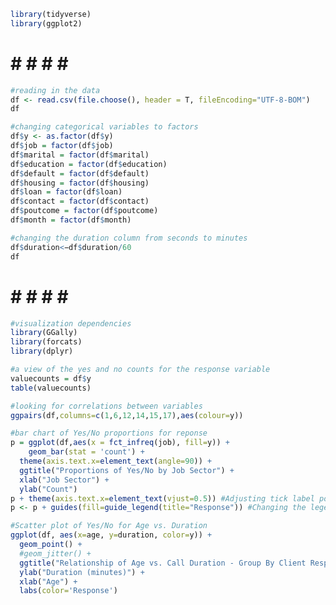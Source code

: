 ```{r Package Setup}
library(tidyverse)
library(ggplot2)
```
# # # # # # 
```{r dataset}
#reading in the data
df <- read.csv(file.choose(), header = T, fileEncoding="UTF-8-BOM")
df

#changing categorical variables to factors
df$y <- as.factor(df$y)
df$job = factor(df$job)
df$marital = factor(df$marital)
df$education = factor(df$education)
df$default = factor(df$default)
df$housing = factor(df$housing)
df$loan = factor(df$loan)
df$contact = factor(df$contact)
df$poutcome = factor(df$poutcome)
df$month = factor(df$month)

#changing the duration column from seconds to minutes
df$duration<−df$duration/60
df
```
# # # # # # 
```{r EDA}
#visualization dependencies
library(GGally)
library(forcats)
library(dplyr)

#a view of the yes and no counts for the response variable
valuecounts = df$y
table(valuecounts)

#looking for correlations between variables
ggpairs(df,columns=c(1,6,12,14,15,17),aes(colour=y))

#bar chart of Yes/No proportions for reponse
p = ggplot(df,aes(x = fct_infreq(job), fill=y)) + 
	geom_bar(stat = 'count') +
  theme(axis.text.x=element_text(angle=90)) +
  ggtitle("Proportions of Yes/No by Job Sector") +
  xlab("Job Sector") +
  ylab("Count")
p + theme(axis.text.x=element_text(vjust=0.5)) #Adjusting tick label positions
p <- p + guides(fill=guide_legend(title="Response")) #Changing the legend title

#Scatter plot of Yes/No for Age vs. Duration
ggplot(df, aes(x=age, y=duration, color=y)) +
  geom_point() +
  #geom_jitter() +
  ggtitle("Relationship of Age vs. Call Duration - Group By Client Response") +
  ylab("Duration (minutes)") +
  xlab("Age") + 
  labs(color='Response')

```
